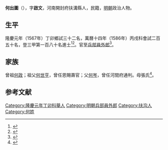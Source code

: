 {{明清人物信息框
| 姓名 = 何出圖
| 原名 =
| 圖片名稱= 
| 圖片大小 =
| 圖片說明 = 
| 最高職務 = 兵部員外郎
| 國家 = 大明 
| 爵位 =
| 籍貫 = 河南開封府扶溝縣
| 族裔 = 
| 旗籍 = 
| 字號 = 
| 諡號 =
| 出生日期 = 生年不詳
| 出生地點 = 
| 逝世日期 = 卒年不詳
| 逝世地點 =
| 墓葬 =
| 配偶 = 
| 親屬 = 
| 出身 =
* 萬曆十四年丙戌科進士
| 經歷 =
| 著作 =  
}}
'''何出圖'''（{{bd|？||？|catIdx=}}），字'''啟文'''，河南開封府扶溝縣人，民籍，[[明朝|明朝]]政治人物。

== 生平 ==
隆慶元年（1567年）丁卯鄉試三十二名，萬曆十四年（1586年）丙戌科會試二百五十名，登三甲第一百八十名進士<ref>{{Cite book|title=《皇明贡举考》卷五|last=（明）[[张朝瑞|张朝瑞]]|first=|publisher=《续修四库全书》史部第828册|year=|isbn=|location=|pages=}}</ref><ref>{{Cite book|title=贡举志五种 上|last=鲁小俊，江俊伟著|first=|publisher=武汉：武汉大学出版社|year=2009|isbn=978-7-307-07043-1|location=|pages=}}</ref>。官至[[兵部|兵部]][[員外郎|員外郎]]<ref>{{cite news|title=扶沟县历代进士名录|url=http://www.fugou.gov.cn/fgw/News_View.asp?NewsID=1504|accessdate=2013-09-15|newspaper=扶沟县人民政府|archive-date=2013-09-21|archive-url=https://web.archive.org/web/20130921060055/http://www.fugou.gov.cn/fgw/News_View.asp?NewsID=1504|dead-url=no}}</ref>。

== 家族 ==
曾祖[[何政|何政]]；祖父[[何世亨|何世亨]]，曾任恩賜壽官；父[[何岑|何岑]]，曾任河間府通判。母張氏<ref>{{Cite book|title=天一阁藏明代科举录选刊 登科录 点校本|last=龚延明主编|first=|publisher=宁波出版社|year=2016|isbn=978-7-5526-2320-8|location=宁波|pages=|quote=《天一閣藏明代科舉錄選刊.登科錄》之《萬曆丙戌科進士同年總綠》}}</ref>。

==参考文献==
{{reflist}}

{{萬曆十四年丙戌科殿試金榜}}
{{DEFAULTSORT:He何}}
[[Category:隆慶元年丁卯科舉人|Category:隆慶元年丁卯科舉人]]
[[Category:明朝兵部員外郎|Category:明朝兵部員外郎]]
[[Category:扶沟人|Category:扶沟人]]
[[Category:何姓|Category:何姓]]